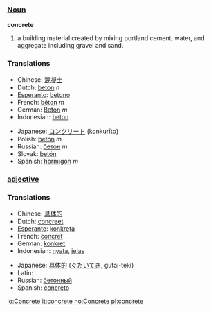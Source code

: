 ===[[Noun]]===
'''concrete'''
# a building material created by mixing portland cement, water, and aggregate including gravel and sand.

===Translations===
{{top}}
*Chinese: [[混凝土]]
*Dutch: [[beton]] ''n''
*[[Esperanto]]: [[betono]]
*French: [[béton]] ''m''
*German: [[Beton]] ''m''
*Indonesian: [[beton]]
{{mid}}
*Japanese: [[コンクリート]] (konkurīto)
*Polish: [[beton]] ''m''
*Russian: [[бетон]] ''m''
*Slovak: [[betón]]
*Spanish: [[hormigón]] ''m''
{{bottom}}

===[[adjective]]===

===Translations===
{{top}}
*Chinese: [[具体的]]
*Dutch: [[concreet]]
*[[Esperanto]]: [[konkreta]]
*French: [[concret]]
*German: [[konkret]]
*Indonesian: [[nyata]], [[jelas]]
{{mid}}
*Japanese: [[具体的]] ([[ぐたいてき]], gutai-teki)
*Latin: [[]]
*Russian: [[бетонный]]
*Spanish: [[concreto]]
{{bottom}}

[[io:Concrete]]
[[it:concrete]]
[[no:Concrete]]
[[pl:concrete]]